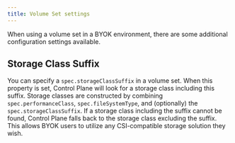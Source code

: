 ```yaml
---
title: Volume Set settings
---
```


When using a volume set in a BYOK environment, there are some additional configuration settings available.

## Storage Class Suffix

You can specify a `spec.storageClassSuffix` in a volume set. When this property is set, Control Plane will look for a storage class including this suffix. Storage classes are constructed by combining `spec.performanceClass`, `spec.fileSystemType`, and (optionally) the `spec.storageClassSuffix`. If a storage class including the suffix cannot be found, Control Plane falls back to the storage class excluding the suffix. This allows BYOK users to utilize any CSI-compatible storage solution they wish.
